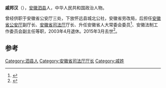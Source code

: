 '''戚邦汉'''（{{bd|1937年|5月|2015年|3月6日}}），[[安徽|安徽]][[泗县|泗县]]人，中华人民共和国政治人物。

曾经供职于安徽省公安厅三处，下放怀远县城北公社，安徽省劳改局，后担任[[安徽省公安厅|安徽省公安厅]]副厅长、[[安徽省司法厅|安徽省司法厅]]厅长、升任安徽省人大常委会委员<ref>{{cite news|title=安徽省第十届人民代表大会第一次会议列席人员名单 2003年1月11日安徽省第九届人民代表大会常务委员会第三十六次会议通过 (1029人)|url=http://www.ah.xinhuanet.com/ztzl/2003-01/18/content_154584.htm|accessdate=2015-03-07|newspaper=新华网|deadurl=yes|archiveurl=https://web.archive.org/web/20070906181812/http://www.ah.xinhuanet.com/ztzl/2003-01/18/content_154584.htm|archivedate=2007年9月6日}}</ref>、安徽法制工作委员会副主任等职，2003年4月退休。2015年3月去世<ref>{{cite news|title=戚邦汉同志逝世|url=http://cpc.people.com.cn/n/2015/0307/c87393-26654029.html|accessdate=2015-03-07|newspaper=人民网|archive-date=2016-03-04|archive-url=https://web.archive.org/web/20160304071113/http://cpc.people.com.cn/n/2015/0307/c87393-26654029.html|dead-url=no}}</ref>。

==参考==
{{reflist}}
{{中国政治人物小作品}}
[[Category:泗县人|Category:泗县人]]
[[Category:安徽省司法厅厅长|Category:安徽省司法厅厅长]]
[[Category:戚姓|Category:戚姓]]